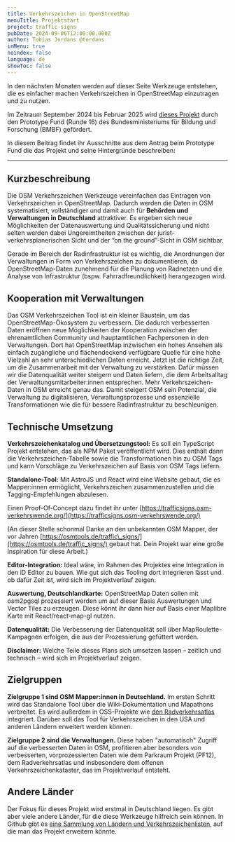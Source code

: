 ```yaml
---
title: Verkehrszeichen in OpenStreetMap
menuTitle: Projektstart
project: traffic-signs
pubDate: 2024-09-06T12:00:00.000Z
author: Tobias Jordans @tordans
inMenu: true
noindex: false
language: de
showToc: false
---
```

In den nächsten Monaten werden auf dieser Seite Werkzeuge entstehen, die es einfacher machen Verkehrszeichen in OpenStreetMap einzutragen und zu nutzen.

Im Zeitraum September 2024 bis Februar 2025 wird [dieses Projekt](https://prototypefund.de/project/verkehrszeichen-in-osm/) durch den Prototype Fund (Runde 16) des Bundesministeriums für Bildung und Forschung (BMBF) gefördert.

In diesem Beitrag findet ihr Ausschnitte aus dem Antrag beim Prototype Fund die das Projekt und seine Hintergründe beschreiben:

---

## **Kurzbeschreibung**

Die OSM Verkehrszeichen Werkzeuge vereinfachen das Eintragen von Verkehrszeichen in OpenStreetMap. Dadurch werden die Daten in OSM systematisiert, vollständiger und damit auch für **Behörden und Verwaltungen in Deutschland** attraktiver. Es ergeben sich neue Möglichkeiten der Datenauswertung und Qualitätssicherung und nicht selten werden dabei Ungereimtheiten zwischen der jurist-verkehrsplanerischen Sicht und der “on the ground”-Sicht in OSM sichtbar.

Gerade im Bereich der Radinfrastruktur ist es wichtig, die Anordnungen der Verwaltungen in Form von Verkehrszeichen zu dokumentieren, da OpenStreetMap-Daten zunehmend für die Planung von Radnetzen und die Analyse von Infrastruktur (bspw. Fahrradfreundlichkeit) herangezogen wird.

## **Kooperation mit Verwaltungen**

Das OSM Verkehrszeichen Tool ist ein kleiner Baustein, um das OpenStreetMap-Ökosystem zu verbessern. Die dadurch verbesserten Daten eröffnen neue Möglichkeiten der Kooperation zwischen der ehrenamtlichen Community und hauptamtlichen Fachpersonen in den Verwaltungen. Dort hat OpenStreetMap inzwischen ein hohes Ansehen als einfach zugängliche und flächendeckend verfügbare Quelle für eine hohe Vielzahl an sehr unterschiedlichen Daten erreicht. Jetzt ist die richtige Zeit, um die Zusammenarbeit mit der Verwaltung zu verstärken. Dafür müssen wir die Datenqualität weiter steigern und Daten liefern, die dem Arbeitsalltag der Verwaltungsmitarbeiter:innen entsprechen. Mehr Verkehrszeichen-Daten in OSM erreicht genau das. Damit steigert OSM sein Potenzial, die Verwaltung zu digitalisieren, Verwaltungsprozesse und essenzielle Transformationen wie die für bessere Radinfrastruktur zu beschleunigen.

## **Technische Umsetzung**

**Verkehrszeichenkatalog und Übersetzungstool:** Es soll ein TypeScript Projekt entstehen, das als NPM Paket veröffentlicht wird. Dies enthält dann die Verkehrszeichen-Tabelle sowie die Transformationen hin zu OSM Tags und kann Vorschläge zu Verkehrszeichen auf Basis von OSM Tags liefern.

**Standalone-Tool:** Mit AstroJS und React wird eine Website gebaut, die es Mapper:innen ermöglicht, Verkehrszeichen zusammenzustellen und die Tagging-Empfehlungen abzulesen.

Einen Proof-Of-Concept dazu findet ihr unter [https://trafficsigns.osm-verkehrswende.org/](https://trafficsigns.osm-verkehrswende.org/)

(An dieser Stelle schonmal Danke an den unbekannten OSM Mapper, der vor Jahren [https://osmtools.de/traffic\_signs/](https://osmtools.de/traffic_signs/) gebaut hat. Dein Projekt war eine große Inspiration für diese Arbeit.)

**Editor-Integration:** Ideal wäre, im Rahmen des Projektes eine Integration in den iD Editor zu bauen. Wie gut sich das Tooling dort integrieren lässt und ob dafür Zeit ist, wird sich im Projektverlauf zeigen.

**Auswertung, Deutschlandkarte:** OpenStreetMap Daten sollen mit osm2pgsql prozessiert werden um auf dieser Basis Auswertungen und Vector Tiles zu erzeugen. Diese könnt ihr dann hier auf Basis einer Maplibre Karte mit React/react-map-gl nutzen.

**Datenqualität:** Die Verbesserung der Datenqualität soll über MapRoulette-Kampagnen erfolgen, die aus der Prozessierung gefüttert werden.

**Disclaimer:** Welche Teile dieses Plans sich umsetzen lassen – zeitlich und technisch – wird sich im Projektverlauf zeigen.

## **Zielgruppen**

**Zielgruppe 1 sind OSM Mapper:innen in Deutschland.** Im ersten Schritt wird das Standalone Tool über die Wiki-Dokumentation und Mapathons verbreitet. Es wird außerdem in OSS-Projekte wie [den Radverkehrsatlas](https://radverkehrsatlas.de/) integriert. Darüber soll das Tool für Verkehrszeichen in den USA und anderen Ländern erweitert werden können.

**Zielgruppe 2 sind die Verwaltungen.** Diese haben "automatisch" Zugriff auf die verbesserten Daten in OSM, profitieren aber besonders von verbesserten, vorprozessierten Daten wie dem Parkraum Projekt (PF12), dem Radverkehrsatlas und insbesondere dem offenen Verkehrszeichenkataster, das im Projektverlauf entsteht.

## **Andere Länder**

Der Fokus für dieses Projekt wird erstmal in Deutschland liegen. Es gibt aber viele andere Länder, für die diese Werkzeuge hilfreich sein können. In Github gibt es [eine Sammlung von Ländern und Verkehrszeichenlisten](https://github.com/osmberlin/osm-traffic-sign-tool/issues/11), auf die man das Projekt erweitern könnte.
